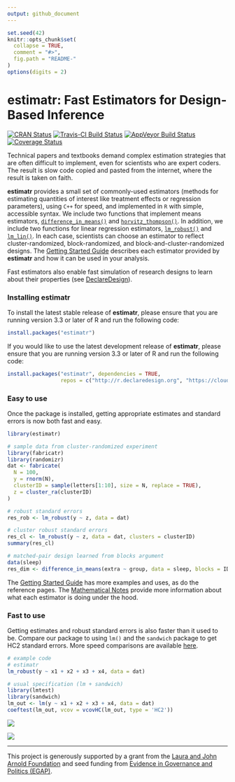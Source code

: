 ```yaml
---
output: github_document
---
```


<!-- README.md is generated from README.Rmd. Please edit that file -->

```r
set.seed(42)
knitr::opts_chunk$set(
  collapse = TRUE,
  comment = "#>",
  fig.path = "README-"  
)
options(digits = 2)
```

# estimatr: Fast Estimators for Design-Based Inference

[![CRAN Status](https://www.r-pkg.org/badges/version/estimatr)](cran.r-project.org/package=estimatr)
[![Travis-CI Build Status](https://travis-ci.org/DeclareDesign/estimatr.svg?branch=master)](https://travis-ci.org/DeclareDesign/estimatr)
[![AppVeyor Build Status](https://ci.appveyor.com/api/projects/status/github/DeclareDesign/estimatr?branch=master&svg=true)](https://ci.appveyor.com/project/DeclareDesign/estimatr)
[![Coverage Status](https://coveralls.io/repos/github/DeclareDesign/estimatr/badge.svg?branch=master)](https://coveralls.io/github/DeclareDesign/estimatr?branch=master)

Technical papers and textbooks demand complex estimation strategies that are often difficult to implement, even for scientists who are expert coders. The result is slow code copied and pasted from the internet, where the result is taken on faith.

**estimatr** provides a small set of commonly-used estimators (methods for estimating quantities of interest like treatment effects or regression parameters), using `C++` for speed, and implemented in `R` with simple, accessible syntax. We include two functions that implement means estimators, [`difference_in_means()`](/R/estimatr/reference/difference_in_means.html) and [`horvitz_thompson()`](/R/estimatr/reference/horvitz_thompson.html). In addition, we include two functions for linear regression estimators, [`lm_robust()`](/R/estimatr/reference/lm_robust.html) and [`lm_lin()`](/R/estimatr/reference/lm_lin.html). In each case, scientists can choose an estimator to reflect cluster-randomized, block-randomized, and block-and-cluster-randomized designs. The [Getting Started Guide](/R/estimatr/articles/getting-started.html) describes each estimator provided by **estimatr** and how it can be used in your analysis.

Fast estimators also enable fast simulation of research designs to learn about their properties (see [DeclareDesign](/R/DeclareDesign/)).

### Installing estimatr

To install the latest stable release of **estimatr**, please ensure that you are running version 3.3 or later of R and run the following code:

```r
install.packages("estimatr")
```

If you would like to use the latest development release of **estimatr**, please ensure that you are running version 3.3 or later of R and run the following code:

```r
install.packages("estimatr", dependencies = TRUE,
                 repos = c("http://r.declaredesign.org", "https://cloud.r-project.org"))
```

### Easy to use

Once the package is installed, getting appropriate estimates and standard errors is now both fast and easy.

```r
library(estimatr)

# sample data from cluster-randomized experiment
library(fabricatr)
library(randomizr)
dat <- fabricate(
  N = 100,
  y = rnorm(N),
  clusterID = sample(letters[1:10], size = N, replace = TRUE),
  z = cluster_ra(clusterID)
)

# robust standard errors
res_rob <- lm_robust(y ~ z, data = dat)

# cluster robust standard errors
res_cl <- lm_robust(y ~ z, data = dat, clusters = clusterID)
summary(res_cl)

# matched-pair design learned from blocks argument
data(sleep)
res_dim <- difference_in_means(extra ~ group, data = sleep, blocks = ID)
```

The [Getting Started Guide](/R/estimatr/articles/getting-started.html) has more examples and uses, as do the reference pages. The [Mathematical Notes](/R/estimatr/articles/mathematical-notes.html) provide more information about what each estimator is doing under the hood.

### Fast to use

Getting estimates and robust standard errors is also faster than it used to be. Compare our package to using `lm()` and the `sandwich` package to get HC2 standard errors. More speed comparisons are available [here](/R/estimatr/articles/benchmarking estimatr.html).

```r
# example code
# estimatr
lm_robust(y ~ x1 + x2 + x3 + x4, data = dat)

# usual specification (lm + sandwich)
library(lmtest)
library(sandwich)
lm_out <- lm(y ~ x1 + x2 + x3 + x4, data = dat)
coeftest(lm_out, vcov = vcovHC(lm_out, type = 'HC2'))
```

![](/R/estimatr/articles/lm_speed.png)

![](/R/estimatr/articles/lm_speed_covars.png)

---

This project is generously supported by a grant from the [Laura and John Arnold Foundation](http://www.arnoldfoundation.org) and seed funding from [Evidence in Governance and Politics (EGAP)](http://egap.org).
